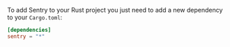 To add Sentry to your Rust project you just need to add a new dependency to your `Cargo.toml`:

```toml
[dependencies]
sentry = "*"
```
